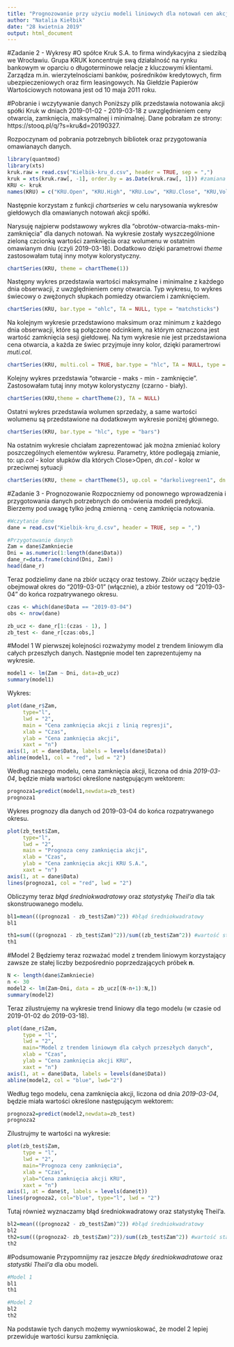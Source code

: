 ```yaml
---
title: "Prognozowanie przy użyciu modeli liniowych dla notowań cen akcji spółki Kruk S.A."
author: "Natalia Kiełbik"
date: "28 kwietnia 2019"
output: html_document
---
```

#Zadanie 2 - Wykresy
#O spółce
Kruk S.A. to firma windykacyjna z siedzibą we Wrocławiu. 
Grupa KRUK koncentruje swą działalność na rynku bankowym w oparciu o długoterminowe relacje z kluczowymi klientami. Zarządza m.in. wierzytelnościami banków, pośredników kredytowych, firm ubezpieczeniowych oraz firm leasingowych. Na Giełdzie Papierów Wartościowych notowana jest od 10 maja 2011 roku. 

#Pobranie i wczytywanie danych
Poniższy plik przedstawia notowania akcji spółki Kruk w dniach 2019-01-02 - 2019-03-18 z uwzględnieniem ceny otwarcia, zamknięcia, maksymalnej i minimalnej. 
Dane pobrałam ze strony: https://stooq.pl/q/?s=kru&d=20190327.

Rozpoczynam od pobrania potrzebnych bibliotek oraz przygotowania omawianaych danych.
```r
library(quantmod)
library(xts)
kruk.raw = read.csv("Kielbik-kru_d.csv", header = TRUE, sep = ",")
kruk = xts(kruk.raw[, -1], order.by = as.Date(kruk.raw[, 1])) #zamiana danych w szereg czasowych
KRU <- kruk
names(KRU) = c("KRU.Open", "KRU.High", "KRU.Low", "KRU.Close", "KRU,Volume")
```

Następnie korzystam z funkcji *chartseries* w celu narysowania wykresów giełdowych dla omawianych notowań akcji spółki.

Narysuję najpierw podstawowy wykres dla "obrotów-otwarcia-maks-min-zamknięcia" dla danych notowań.
Na wykresie zostały wyszczególnione zieloną czcionką wartości zamknięcia oraz wolumenu w ostatnim omawianym dniu (czyli 2019-03-18). Dodatkowo dzięki parametrowi *theme* zastosowałam tutaj inny motyw kolorystyczny.
```r
chartSeries(KRU, theme = chartTheme(1))
```

Następny wykres przedstawia wartości maksymalne i minimalne z każdego dnia obserwacji, z uwzględnieniem ceny otwarcia.
Typ wykresu, to wykres świecowy o zwężonych słupkach pomiedzy otwarciem i zamknięciem. 
```r
chartSeries(KRU, bar.type = "ohlc", TA = NULL, type = "matchsticks")
```

Na kolejnym wykresie przedstawiono maksimum oraz minimum z każdego dnia obserwacji, które są połączone odcinkiem, na którym oznaczona jest wartość zamknięcia sesji giełdowej. 
Na tym wykresie nie jest przedstawiona cena otwarcia, a każda ze świec przyjmuje inny kolor, dzięki paramertrowi *muti.col*.
```r
chartSeries(KRU, multi.col = TRUE, bar.type = "hlc", TA = NULL, type = "bars")
```

Kolejny wykres przedstawia "otwarcie - maks - min - zamknięcie". Zastosowałam tutaj inny motyw kolorystyczny (czarno - biały).
```r
chartSeries(KRU,theme = chartTheme(2), TA = NULL)
```

Ostatni wykres przedstawia wolumen sprzedaży, a same wartości wolumenu są przedstawione na dodatkowym wykresie poniżej głównego.
```r
chartSeries(KRU, bar.type = "hlc", type = "bars")
```

Na ostatnim wykresie chciałam zaprezentować jak można zmieniać kolory poszczególnych elementów wykresu. Parametry, które podlegają zmianie, to: 
*up.col* - kolor słupków dla których Close>Open, 
*dn.col* - kolor w przeciwnej sytuacji
```r
chartSeries(KRU, theme = chartTheme(5), up.col = "darkolivegreen1", dn.col = "red")
```



#Zadanie 3 - Prognozowanie
Rozpoczniemy od ponownego wprowadzenia i przygotowania danych potrzebnych do omówienia modeli predykcji. Bierzemy pod uwagę tylko jedną zmienną - cenę zamknięcia notowania.
```r
#Wczytanie dane
dane = read.csv("Kielbik-kru_d.csv", header = TRUE, sep = ",")

#Przygotowanie danych 
Zam = dane$Zamkniecie
Dni = as.numeric(1:length(dane$Data)) 
dane_r=data.frame(cbind(Dni, Zam))
head(dane_r)
```

Teraz podzielimy dane na zbiór uczący oraz testowy. Zbiór uczący będzie obejmował okres do "2019-03-01" (włącznie), a zbiór testowy od "2019-03-04" do końca rozpatrywanego okresu.
```r
czas <- which(dane$Data == "2019-03-04")
obs <- nrow(dane)

zb_ucz <- dane_r[1:(czas - 1), ]
zb_test <- dane_r[czas:obs,]
```

#Model 1
W pierwszej kolejności rozważymy model z trendem liniowym dla całych przeszłych danych. Następnie model ten zaprezentujemy na wykresie.
```r
model1 <- lm(Zam ~ Dni, data=zb_ucz)
summary(model1)
```

Wykres:
```r
plot(dane_r$Zam,
     type="l",
     lwd = "2",
     main = "Cena zamknięcia akcji z linią regresji",
     xlab = "Czas", 
     ylab = "Cena zamknięcia akcji",
     xaxt = "n")
axis(1, at = dane$Data, labels = levels(dane$Data))
abline(model1, col = "red", lwd = "2")
```

Według naszego modelu, cena zamknięcia akcji, liczona od dnia *2019-03-04*, będzie miała wartości określone następującym wektorem:
```r
prognoza1=predict(model1,newdata=zb_test)
prognoza1
```

Wykres prognozy dla danych od 2019-03-04 do końca rozpatrywanego okresu.
```r
plot(zb_test$Zam,
     type="l",
     lwd = "2",
     main = "Prognoza ceny zamknięcia akcji",
     xlab = "Czas", 
     ylab = "Cena zamknięcia akcji KRU S.A.",
     xaxt = "n")
axis(1, at = dane$Data)
lines(prognoza1, col = "red", lwd = "2")
```

Obliczymy teraz *błąd średniokwadratowy* oraz *statystykę Theil'a* dla tak skonstruowanego modelu.
```r
bl1=mean(((prognoza1 - zb_test$Zam)^2)) #błąd średniokwadratowy
bl1

th1=sum(((prognoza1 - zb_test$Zam)^2))/sum((zb_test$Zam^2)) #wartość statystyki Theil'a
th1
```

#Model 2
Będziemy teraz rozważać model z trendem liniowym korzystający zawsze ze stałej liczby bezpośrednio poprzedzających próbek **n**. 
```r
N <- length(dane$Zamkniecie)
n <- 30
model2 <- lm(Zam~Dni, data = zb_ucz[(N-n+1):N,])
summary(model2)
```

Teraz zilustrujemy na wykresie trend liniowy dla tego modelu (w czasie od 2019-01-02 do 2019-03-18).
```r
plot(dane_r$Zam,
     type = "l",
     lwd = "2",
     main="Model z trendem liniowym dla całych przeszłych danych",
     xlab = "Czas",
     ylab = "Cena zamknięcia akcji KRU",
     xaxt = "n")
axis(1, at = dane$Data, labels = levels(dane$Data))
abline(model2, col = "blue", lwd="2")
```

Według tego modelu, cena zamknięcia akcji, liczona od dnia *2019-03-04*, będzie miała wartości określone następującym wektorem:
```r
prognoza2=predict(model2,newdata=zb_test)
prognoza2
```

Zilustrujmy te wartości na wykresie:
```r
plot(zb_test$Zam,
     type = "l",
     lwd = "2",
     main="Prognoza ceny zamknięcia",
     xlab = "Czas",
     ylab="Cena zamknięcia akcji KRU",
     xaxt = "n")
axis(1, at = dane$t, labels = levels(dane$t))
lines(prognoza2, col="blue", type="l", lwd = "2")
```

Tutaj również wyznaczamy błąd średniokwadratowy oraz statystykę Theil'a.
```r
bl2=mean(((prognoza2 - zb_test$Zam)^2)) #błąd średniokwadratowy
bl2
th2=sum(((prognoza2- zb_test$Zam)^2))/sum((zb_test$Zam^2)) #wartość statystyki Theil'a
th2
```


#Podsumowanie
Przypomnijmy raz jeszcze *błędy średniokwadratowe* oraz *statystki Theil'a* dla obu modeli.
```r
#Model 1
bl1
th1

#Model 2
bl2
th2
```

Na podstawie tych danych możemy wywnioskować, że model 2 lepiej przewiduje wartości kursu zamknięcia.